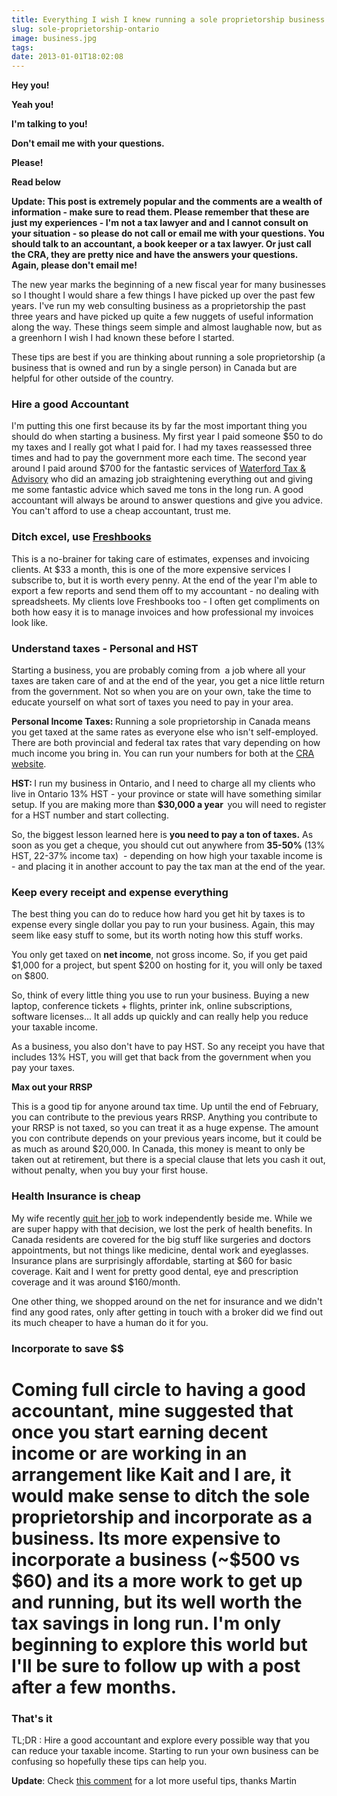 ```yaml
---
title: Everything I wish I knew running a sole proprietorship business
slug: sole-proprietorship-ontario
image: business.jpg
tags: 
date: 2013-01-01T18:02:08
---
```


<strong>Hey you!</strong>

<strong>Yeah you!</strong>

<strong>I'm talking to you!</strong>

<strong>Don't email me with your questions.</strong>

<strong>Please! </strong>

<strong>Read below</strong>

<strong>Update: This post is extremely popular and the comments are a wealth of information - make sure to read them. Please remember that these are just my experiences - I'm not a tax lawyer and and I cannot consult on your situation - so please do not call or email me with your questions. You should talk to an accountant, a book keeper or a tax lawyer. Or just call the CRA, they are pretty nice and have the answers your questions. Again, please don't email me! </strong>

The new year marks the beginning of a new fiscal year for many businesses so I thought I would share a few things I have picked up over the past few years. I've run my web consulting business as a proprietorship the past three years and have picked up quite a few nuggets of useful information along the way. These things seem simple and almost laughable now, but as a greenhorn I wish I had known these before I started.

These tips are best if you are thinking about running a sole proprietorship (a business that is owned and run by a single person) in Canada but are helpful for other outside of the country.

<h3>Hire a good Accountant</h3>

I'm putting this one first because its by far the most important thing you should do when starting a business. My first year I paid someone $50 to do my taxes and I really got what I paid for. I had my taxes reassessed three times and had to pay the government more each time. The second year around I paid around $700 for the fantastic services of <a href="http://www.waterfordta.com/" target="_blank">Waterford Tax & Advisory</a> who did an amazing job straightening everything out and giving me some fantastic advice which saved me tons in the long run. A good accountant will always be around to answer questions and give you advice. You can't afford to use a cheap accountant, trust me.

<h3>Ditch excel, use <a href="http://www.shareasale.com/r.cfm?B=963929&U=976068&M=52946&urllink=" target="_blank">Freshbooks</a></h3>

This is a no-brainer for taking care of estimates, expenses and invoicing clients. At $33 a month, this is one of the more expensive services I subscribe to, but it is worth every penny. At the end of the year I'm able to export a few reports and send them off to my accountant - no dealing with spreadsheets. My clients love Freshbooks too - I often get compliments on both how easy it is to manage invoices and how professional my invoices look like.

<h3>Understand taxes - Personal and HST</h3>

Starting a business, you are probably coming from  a job where all your taxes are taken care of and at the end of the year, you get a nice little return from the government. Not so when you are on your own, take the time to educate yourself on what sort of taxes you need to pay in your area.

<strong>Personal Income Taxes: </strong>Running a sole proprietorship in Canada means you get taxed at the same rates as everyone else who isn't self-employed. There are both provincial and federal tax rates that vary depending on how much income you bring in. You can run your numbers for both at the <a href="http://www.cra-arc.gc.ca/tx/ndvdls/fq/txrts-eng.html" target="_blank">CRA website</a>.

<strong>HST: </strong>I run my business in Ontario, and I need to charge all my clients who live in Ontario 13% HST - your province or state will have something similar setup. If you are making more than <strong>$30,000 a year  </strong>you will need to register for a HST number and start collecting.

So, the biggest lesson learned here is <strong>you need to pay a ton of taxes.</strong> As soon as you get a cheque, you should cut out anywhere from <strong>35-50% </strong>(13% HST, 22-37% income tax)  - depending on how high your taxable income is - and placing it in another account to pay the tax man at the end of the year.

<h3>Keep every receipt and expense everything</h3>

The best thing you can do to reduce how hard you get hit by taxes is to expense every single dollar you pay to run your business. Again, this may seem like easy stuff to some, but its worth noting how this stuff works.

You only get taxed on <strong>net income</strong>, not gross income. So, if you get paid $1,000 for a project, but spent $200 on hosting for it, you will only be taxed on $800.

So, think of every little thing you use to run your business. Buying a new laptop, conference tickets + flights, printer ink, online subscriptions, software licenses... It all adds up quickly and can really help you reduce your taxable income.

As a business, you also don't have to pay HST. So any receipt you have that includes 13% HST, you will get that back from the government when you pay your taxes.

<strong>Max out your RRSP</strong>

This is a good tip for anyone around tax time. Up until the end of February, you can contribute to the previous years RRSP. Anything you contribute to your RRSP is not taxed, so you can treat it as a huge expense. The amount you con contribute depends on your previous years income, but it could be as much as around $20,000. In Canada, this money is meant to only be taken out at retirement, but there is a special clause that lets you cash it out, without penalty, when you buy your first house.

<h3>Health Insurance is cheap</h3>

My wife recently <a href="kaitbos.com/i-quit/" target="_blank">quit her job</a> to work independently beside me. While we are super happy with that decision, we lost the perk of health benefits. In Canada residents are covered for the big stuff like surgeries and doctors appointments, but not things like medicine, dental work and eyeglasses. Insurance plans are surprisingly affordable, starting at $60 for basic coverage. Kait and I went for pretty good dental, eye and prescription coverage and it was around $160/month.

One other thing, we shopped around on the net for insurance and we didn't find any good rates, only after getting in touch with a broker did we find out its much cheaper to have a human do it for you.

<h3>Incorporate to save $$</h3>

<h1>Coming full circle to having a good accountant, mine suggested that once you start earning decent income or are working in an arrangement like Kait and I are, it would make sense to ditch the sole proprietorship and incorporate as a business. Its more expensive to incorporate a business (~$500 vs $60) and its a more work to get up and running, but its well worth the tax savings in long run. I'm only beginning to explore this world but I'll be sure to follow up with a post after a few months.</h1>

<h3>That's it</h3>

TL;DR : Hire a good accountant and explore every possible way that you can reduce your taxable income. Starting to run your own business can be confusing so hopefully these tips can help you.

<strong>Update</strong>: Check <a href="http://wesbos.com/sole-proprietorship-ontario/#comment-951">this comment</a> for a lot more useful tips, thanks Martin